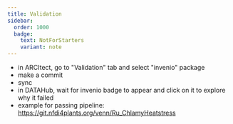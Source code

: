 ```yaml
---
title: Validation
sidebar:
  order: 1000
  badge:
    text: NotForStarters
    variant: note
---
```




- in ARCItect, go to "Validation" tab and select "invenio" package
- make a commit
- sync 
- in DATAHub, wait for invenio badge to appear and click on it to explore why it failed
- example for passing pipeline: https://git.nfdi4plants.org/venn/Ru_ChlamyHeatstress